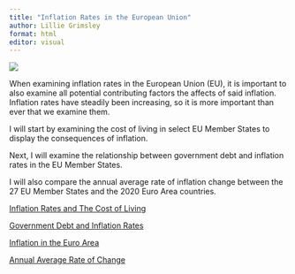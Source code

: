 ```yaml
---
title: "Inflation Rates in the European Union"
author: Lillie Grimsley 
format: html
editor: visual
---
```


![](EUMAP.jpeg)

When examining inflation rates in the European Union (EU), it is important to also examine all potential contributing factors the affects of said inflation. Inflation rates have steadily been increasing, so it is more important than ever that we examine them.

I will start by examining the cost of living in select EU Member States to display the consequences of inflation.

Next, I will examine the relationship between government debt and inflation rates in the EU Member States.

I will also compare the annual average rate of inflation change between the 27 EU Member States and the 2020 Euro Area countries.

[Inflation Rates and The Cost of Living](/PAGE1.html)

[Government Debt and Inflation Rates](/PAGE2.html)

[Inflation in the Euro Area](/PAGE3.html)

[Annual Average Rate of Change](/PAGE4.html)
